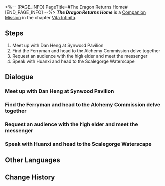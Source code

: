 <%-- [PAGE_INFO]
PageTitle=#The Dragon Returns Home#
[END_PAGE_INFO] --%>
{{Stub|Dialogue.}}
{{Mission Infobox
|id            = 2020601
|title         = 
|image         = Mission The Dragon Returns Home.png{{subst:void|<!--$UPLOAD:<<SpriteOutput/Chronicle/2020601.png>-<Mission The Dragon Returns Home.png>-<Fate's Atlas Images>>-->}}
|type          = Companion
|event_name    = 
|chapter       = Vita Infinita (Companion Mission Chapter)
|requirements  = [[Trailblaze Mission]] ''[[Obsequies Performed, A Long Road Ahead]]'' completed
|summary       = Dan Heng and Bailu combined their powers to complete the Ambrosial Arbor Seal, delivering a fitting warning to the malicious Preceptors.<br />However, this journey alone may not have provided the answers Dan Heng seeks.
|characters    = ??; Dan Heng; Huanxi; Jing Yuan; Luying; Trailblazer; Vidyadhara Lady
|startLocation = [[The Xianzhou Luofu]] - [[Exalting Sanctum]]
|world         = The Xianzhou Luofu
|area          = Exalting Sanctum
|prev          = 
|next          = 
|rewards       = Trailblaze EXP*500; Stellar Jade*100; Traveler's Guide*3; Lost Crystal*3; Lifeless Blade*6; "Samudrartha"*1 { text = "Samudrartha" }; Credit*40,000
}}
'''''The Dragon Returns Home''''' is a [[Companion Mission]] in the chapter [[Vita Infinita (Companion Mission Chapter)|Vita Infinita]].

==Steps==
# Meet up with Dan Heng at Synwood Pavilion
# Find the Ferryman and head to the Alchemy Commission delve together
# Request an audience with the high elder and meet the messenger
# Speak with Huanxi and head to the Scalegorge Waterscape

<!--
==Gameplay Notes==

--><!--
==Trial Character==

-->
==Dialogue==
{{Stub Dialogue}}
{{Dialogue End}}

===Meet up with Dan Heng at Synwood Pavilion{{subst:void|<!--202060102-->}}===
{{Mission Description|type=companion|location=Exalting Sanctum|update|The wanderer, once meant to be permanently exiled, has returned to the Luofu. Dan Heng, determined to face his past, has invited you to join him in meeting the high elder of the Vidyadhara.<br />You never expected "Cold Dragon Young" to talk much about his own affairs, so this might be a rare chance. Finish this homecoming adventure and show off what you reaped to March 7th after.}}
{{Dialogue Start}}
:{{tx}}
{{Dialogue End}}

===Find the Ferryman and head to the Alchemy Commission delve together{{subst:void|<!--202060103-->}}===
{{Mission Description|type=companion|location=Exalting Sanctum|update|Dan Heng's homecoming seems to be a big ordeal, requiring notice to be delivered to the Luofu's Six Charioteers and the Vidyadhara elders... Seeing as Dan Heng already made travel arrangements, you should go with him. It won't do for you to just use a Space Anchor to teleport to the Alchemy Commission alone.<br />Dan Heng never intended to conceal his Vidyadhara heritage, and this might explain why he possesses such a magnanimous demeanor nowadays. Yet, the Vidyadhara's attitude towards his return remains to be seen...}}
{{Dialogue Start}}
:{{tx}}
{{Dialogue End}}

===Request an audience with the high elder and meet the messenger{{subst:void|<!--202060111-->}}===
{{Mission Description|type=companion|location=Alchemy Commission|update|It seems the way home isn't comprised of polite greetings but people urging Dan Heng to turn back. Perhaps his return to the Xianzhou Luofu might not be the happiest affair...<br />Seeing how many people can recognize him with the barest mention, this might have to do with his revealed identity. This doesn't seem like something the usually circumspect Dan Heng is used to.}}
{{Dialogue Start}}
:{{tx}}
{{Dialogue End}}

===Speak with Huanxi and head to the Scalegorge Waterscape{{subst:void|<!--202060115-->}}===
{{Mission Description|type=companion|location=Alchemy Commission|update|After dealing with those arrogant assassins, Dan Heng decides to ignore the Vidyadhara Preceptors' invitation and head to Scalegorge Waterscape directly with the messenger to meet the young high elder.<br />You don't know many Vidyadhara, so you're not sure whether it's normal for so many people to care about the whereabouts of the high elder. Dan Heng's presence is like a rock striking ripples across the water.}}
{{Dialogue Start}}
:{{tx}}
{{Dialogue End}}

==Other Languages==
{{Other Languages
|en   = The Dragon Returns Home
|zhs  = 龙返其乡
|zht  = 龍返其鄉
|ja   = 龍、其の郷に帰りて
|ko   = 용의 귀향
|es   = El dragón vuelve a su hogar
|fr   = Le retour du dragon
|ru   = Возвращение дракона
|th   = มังกรคืนถิ่น
|vi   = Rồng Hồi Hương
|de   = Der Drache kehrt heim
|id   = Sang Naga Kembali
|pt   = O Dragão Retorna ao Lar
}}

==Change History==
{{Change History|1.3}}
